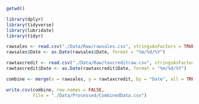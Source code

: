 

```r
getwd()

library(dplyr)
library(tidyverse)
library(lubridate)
library(tidyr)

rawsales <- read.csv("./Data/Raw/rawsales.csv", stringsAsFactors = TRUE)
rawsales$Date <- as.Date(rawsales$Date, format = "%m/%d/%Y")

rawtaxcredit <- read.csv("./Data/Raw/taxcreditraw.csv", stringsAsFactors = TRUE)
rawtaxcredit$Date <- as.Date(rawtaxcredit$Date, format = "%m/%d/%Y")

combine <- merge(x = rawsales, y = rawtaxcredit, by = "Date", all = TRUE)

write.csv(combine, row.names = FALSE,
          file = "./Data/Processed/CombinedData.csv")

```


